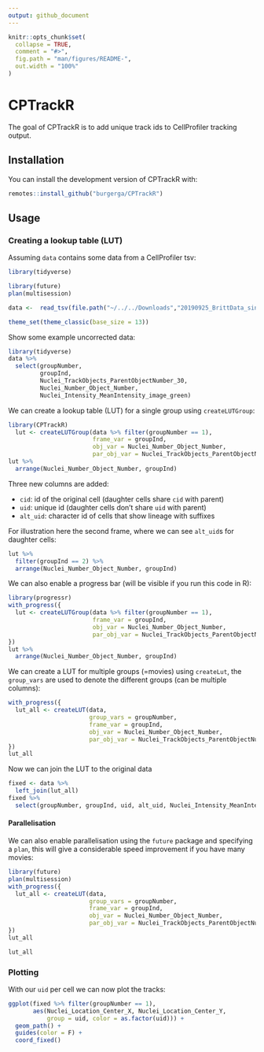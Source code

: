 ```yaml
---
output: github_document
---
```


<!-- README.md is generated from README.Rmd. Please edit that file -->

```r
knitr::opts_chunk$set(
  collapse = TRUE,
  comment = "#>",
  fig.path = "man/figures/README-",
  out.width = "100%"
)
```

# CPTrackR

<!-- badges: start -->
<!-- badges: end -->

The goal of CPTrackR is to add unique track ids to CellProfiler tracking output.

## Installation

You can install the development version of CPTrackR with:

``` r
remotes::install_github("burgerga/CPTrackR")
```

## Usage

### Creating a lookup table (LUT)

Assuming `data` contains some data from a CellProfiler tsv:

```r
library(tidyverse)

library(future)
plan(multisession)

data <-  read_tsv(file.path("~/../../Downloads","20190925_BrittData_singleCell_1hrDelay_withoutT01.txt"))

theme_set(theme_classic(base_size = 13))
```

Show some example uncorrected data:

```r
library(tidyverse)
data %>%
  select(groupNumber, 
         groupInd, 
         Nuclei_TrackObjects_ParentObjectNumber_30, 
         Nuclei_Number_Object_Number,
         Nuclei_Intensity_MeanIntensity_image_green)
```

We can create a lookup table (LUT) for a single group using `createLUTGroup`:

```r
library(CPTrackR)
  lut <- createLUTGroup(data %>% filter(groupNumber == 1),
                        frame_var = groupInd, 
                        obj_var = Nuclei_Number_Object_Number,
                        par_obj_var = Nuclei_TrackObjects_ParentObjectNumber_30) 
lut %>% 
  arrange(Nuclei_Number_Object_Number, groupInd)
```

Three new columns are added:

* `cid`: id of the original cell (daughter cells share `cid` with parent)
* `uid`: unique id (daughter cells don't share `uid` with parent)
* `alt_uid`: character id of cells that show lineage with suffixes

For illustration here the second frame, where we can see `alt_uid`s for daughter cells:

```r
lut %>% 
  filter(groupInd == 2) %>%
  arrange(Nuclei_Number_Object_Number, groupInd)
```
We can also enable a progress bar (will be visible if you run this code in R):

```r
library(progressr)
with_progress({
  lut <- createLUTGroup(data %>% filter(groupNumber == 1),
                        frame_var = groupInd, 
                        obj_var = Nuclei_Number_Object_Number,
                        par_obj_var = Nuclei_TrackObjects_ParentObjectNumber_30) 
})
lut %>% 
  arrange(Nuclei_Number_Object_Number, groupInd)
```


We can create a LUT for multiple groups (=movies) using `createLut`, the `group_vars` are used to denote the different groups (can be multiple columns):

```r
with_progress({
  lut_all <- createLUT(data, 
                       group_vars = groupNumber, 
                       frame_var = groupInd, 
                       obj_var = Nuclei_Number_Object_Number, 
                       par_obj_var = Nuclei_TrackObjects_ParentObjectNumber_30) 
})
lut_all 
```

Now we can join the LUT to the original data

```r
fixed <- data %>% 
  left_join(lut_all) 
fixed %>%
  select(groupNumber, groupInd, uid, alt_uid, Nuclei_Intensity_MeanIntensity_image_green)
```

#### Parallelisation

We can also enable parallelisation using the `future` package and specifying a `plan`, this will give a considerable speed improvement if you have many movies:

```r
library(future)
plan(multisession)
with_progress({
  lut_all <- createLUT(data, 
                       group_vars = groupNumber, 
                       frame_var = groupInd, 
                       obj_var = Nuclei_Number_Object_Number, 
                       par_obj_var = Nuclei_TrackObjects_ParentObjectNumber_30) 
})
lut_all
```

```r
lut_all
```

### Plotting

With our `uid` per cell we can now plot the tracks:

```r
ggplot(fixed %>% filter(groupNumber == 1), 
       aes(Nuclei_Location_Center_X, Nuclei_Location_Center_Y, 
           group = uid, color = as.factor(uid))) + 
  geom_path() + 
  guides(color = F) +
  coord_fixed()
```
